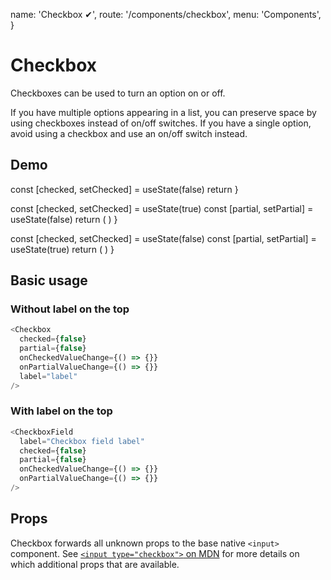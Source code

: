   name: 'Checkbox ✔',
  route: '/components/checkbox',
  menu: 'Components',
}



# Checkbox

Checkboxes can be used to turn an option on or off.

If you have multiple options appearing in a list, you can preserve space by using checkboxes
instead of on/off switches.
If you have a single option, avoid using a checkbox and use an on/off switch instead.

## Demo

  const [checked, setChecked] = useState(false)
  return <Checkbox checked={checked} onCheckedValueChange={setChecked} />
}

  const [checked, setChecked] = useState(true)
  const [partial, setPartial] = useState(false)
  return (
    <Checkbox
      checked={checked}
      partial={partial}
      onCheckedValueChange={setChecked}
      onPartialValueChange={setPartial}
    />
  )
}

  const [checked, setChecked] = useState(false)
  const [partial, setPartial] = useState(true)
  return (
    <Checkbox
      checked={checked}
      partial={partial}
      onCheckedValueChange={setChecked}
      onPartialValueChange={setPartial}
    />
  )
}

<DemoBlankComponent />
<DemoCheckedComponent />
<DemoPartialComponent />

## Basic usage

### Without label on the top

```typescript type="live"
<Checkbox
  checked={false}
  partial={false}
  onCheckedValueChange={() => {}}
  onPartialValueChange={() => {}}
  label="label"
/>
```

### With label on the top

```typescript type="live"
<CheckboxField
  label="Checkbox field label"
  checked={false}
  partial={false}
  onCheckedValueChange={() => {}}
  onPartialValueChange={() => {}}
/>
```

## Props

Checkbox forwards all unknown props to the base native `<input>` component.
See [`<input type="checkbox">` on MDN](https://developer.mozilla.org/en-US/docs/Web/HTML/Element/input/checkbox)
for more details on which additional props that are available.

<Props of="Checkbox" />
